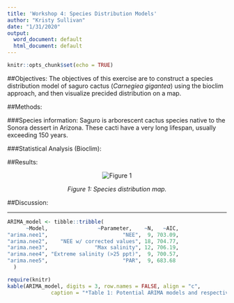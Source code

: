 ```yaml
---
title: 'Workshop 4: Species Distribution Models'
author: "Kristy Sullivan"
date: "1/31/2020"
output:
  word_document: default
  html_document: default
---
```

```r
knitr::opts_chunk$set(echo = TRUE)
```

##Objectives:
The objectives of this exercise are to construct a species distribution model of saguro cactus (*Carnegiea gigantea*) using the bioclim approach, and then visualize precided distribution on a map.

##Methods:

###Species information:
Saguro is arborescent cactus species native to the Sonora dessert in Arizona. These cacti have a very long lifespan, usually exceeding 150 years.

###Statistical Analysis (Bioclim): 

##Results:

<center>
![](C:\Users\ksull\Documents\Quantitative_Ecology\Species_Distribution_Final.jpg "Figure 1")

*Figure 1: Species distribution map.*
</center>

##Discussion:


---------------------------------------------

```r
ARIMA_model <- tibble::tribble(
      ~Model,                ~Parameter,    ~N,   ~AIC,
"arima.nee1",                        "NEE",  9, 703.09,
"arima.nee2",    "NEE w/ corrected values", 18, 704.77,
"arima.nee3",               "Max salinity", 12, 706.19,
"arima.nee4", "Extreme salinity (>25 ppt)",  9, 700.57,
"arima.nee5",                        "PAR",  9, 683.68
  )

require(knitr)
kable(ARIMA_model, digits = 3, row.names = FALSE, align = "c",
              caption = "*Table 1: Potential ARIMA models and respective model parameters, N value, and AIC value.*")
```





